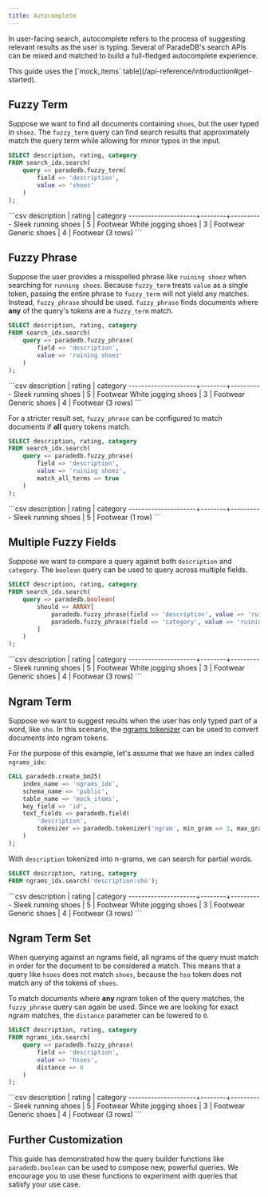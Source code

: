 ```yaml
---
title: Autocomplete
---
```


In user-facing search, autocomplete refers to the process of suggesting relevant results as the user is typing.
Several of ParadeDB's search APIs can be mixed and matched to build a full-fledged autocomplete experience.

<Note>
  This guide uses the [`mock_items`
  table](/api-reference/introduction#get-started).
</Note>

## Fuzzy Term

Suppose we want to find all documents containing `shoes`, but the user typed in `shoez`. The `fuzzy_term` query can find search results that approximately match the query term while allowing for minor typos in the input.

```sql
SELECT description, rating, category
FROM search_idx.search(
    query => paradedb.fuzzy_term(
        field => 'description',
        value => 'shoez'
    )
);
```

<Accordion title="Expected Response">
  ```csv description | rating | category
  ---------------------+--------+---------- Sleek running shoes | 5 | Footwear
  White jogging shoes | 3 | Footwear Generic shoes | 4 | Footwear (3 rows) ```
</Accordion>

## Fuzzy Phrase

Suppose the user provides a misspelled phrase like `ruining shoez` when searching for `running shoes`. Because `fuzzy_term` treats `value` as a single token,
passing the entire phrase to `fuzzy_term` will not yield any matches. Instead, `fuzzy_phrase` should be used. `fuzzy_phrase` finds documents where
**any** of the query's tokens are a `fuzzy_term` match.

```sql
SELECT description, rating, category
FROM search_idx.search(
    query => paradedb.fuzzy_phrase(
        field => 'description',
        value => 'ruining shoez'
    )
);
```

<Accordion title="Expected Response">
  ```csv description | rating | category
  ---------------------+--------+---------- Sleek running shoes | 5 | Footwear
  White jogging shoes | 3 | Footwear Generic shoes | 4 | Footwear (3 rows) ```
</Accordion>

For a stricter result set, `fuzzy_phrase` can be configured to match documents if **all** query tokens match.

```sql
SELECT description, rating, category
FROM search_idx.search(
    query => paradedb.fuzzy_phrase(
        field => 'description',
        value => 'ruining shoez',
        match_all_terms => true
    )
);
```

<Accordion title="Expected Response">
  ```csv description | rating | category
  ---------------------+--------+---------- Sleek running shoes | 5 | Footwear
  (1 row) ```
</Accordion>

## Multiple Fuzzy Fields

Suppose we want to compare a query against both `description` and `category`. The `boolean` query can be used to query across multiple fields.

```sql
SELECT description, rating, category
FROM search_idx.search(
    query => paradedb.boolean(
        should => ARRAY[
            paradedb.fuzzy_phrase(field => 'description', value => 'ruining shoez'),
            paradedb.fuzzy_phrase(field => 'category', value => 'ruining shoez')
        ]
    )
);
```

<Accordion title="Expected Response">
  ```csv description | rating | category
  ---------------------+--------+---------- Sleek running shoes | 5 | Footwear
  White jogging shoes | 3 | Footwear Generic shoes | 4 | Footwear (3 rows) ```
</Accordion>

## Ngram Term

Suppose we want to suggest results when the user has only typed part of a word, like `sho`. In this scenario,
the [ngrams tokenizer](/api-reference/indexing/create_index#ngrams) can be used to convert documents into ngram tokens.

For the purpose of this example, let's assume that we have an index called `ngrams_idx`:

```sql
CALL paradedb.create_bm25(
    index_name => 'ngrams_idx',
    schema_name => 'public',
    table_name => 'mock_items',
    key_field => 'id',
    text_fields => paradedb.field(
        'description',
        tokenizer => paradedb.tokenizer('ngram', min_gram => 3, max_gram => 3, prefix_only => false)
    )
);
```

With `description` tokenized into n-grams, we can search for partial words.

```sql
SELECT description, rating, category
FROM ngrams_idx.search('description:sho');
```

<Accordion title="Expected Response">
  ```csv description | rating | category
  ---------------------+--------+---------- Sleek running shoes | 5 | Footwear
  White jogging shoes | 3 | Footwear Generic shoes | 4 | Footwear (3 rows) ```
</Accordion>

## Ngram Term Set

When querying against an ngrams field, all ngrams of the query must match in order for the document to be considered a match.
This means that a query like `hsoes` does not match `shoes`, because the `hso` token does not match any of the tokens of `shoes`.

To match documents where **any** ngram token of the query matches, the `fuzzy_phrase` query can again be used. Since we are looking for
exact ngram matches, the `distance` parameter can be lowered to `0`.

```sql
SELECT description, rating, category
FROM ngrams_idx.search(
    query => paradedb.fuzzy_phrase(
        field => 'description',
        value => 'hsoes',
        distance => 0
    )
);
```

<Accordion title="Expected Response">
  ```csv description | rating | category
  ---------------------+--------+---------- Sleek running shoes | 5 | Footwear
  White jogging shoes | 3 | Footwear Generic shoes | 4 | Footwear (3 rows) ```
</Accordion>

## Further Customization

This guide has demonstrated how the query builder functions like `paradedb.boolean` can be used to compose new, powerful queries.
We encourage you to use these functions to experiment with queries that satisfy your use case.
